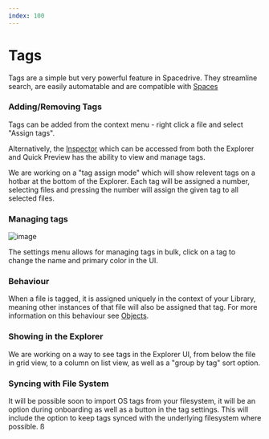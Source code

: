 ```yaml
---
index: 100
---
```


# Tags

Tags are a simple but very powerful feature in Spacedrive. They streamline search, are easily automatable and are compatible with [Spaces]()

### Adding/Removing Tags

<Notice
	type="info"
	title="WIP"
	text="Tags are part of the Spacedrive library, so files that are not within a Location are not able to be tagged."
/>
Tags can be added from the context menu - right click a file and select "Assign tags".

Alternatively, the [Inspector]() which can be accessed from both the Explorer and Quick Preview has the ability to view and manage tags.

We are working on a "tag assign mode" which will show relevent tags on a hotbar at the bottom of the Explorer. Each tag will be assigned a number, selecting files and pressing the number will assign the given tag to all selected files.

### Managing tags

![image](/images/tags.webp)

The settings menu allows for managing tags in bulk, click on a tag to change the name and primary color in the UI.

### Behaviour

When a file is tagged, it is assigned uniquely in the context of your Library, meaning other instances of that file will also be assigned that tag. For more information on this behaviour see [Objects]().

### Showing in the Explorer

We are working on a way to see tags in the Explorer UI, from below the file in grid view, to a column on list view, as well as a "group by tag" sort option.

### Syncing with File System

It will be possible soon to import OS tags from your filesystem, it will be an option during onboarding as well as a button in the tag settings. This will include the option to keep tags synced with the underlying filesystem where possible.
ß
